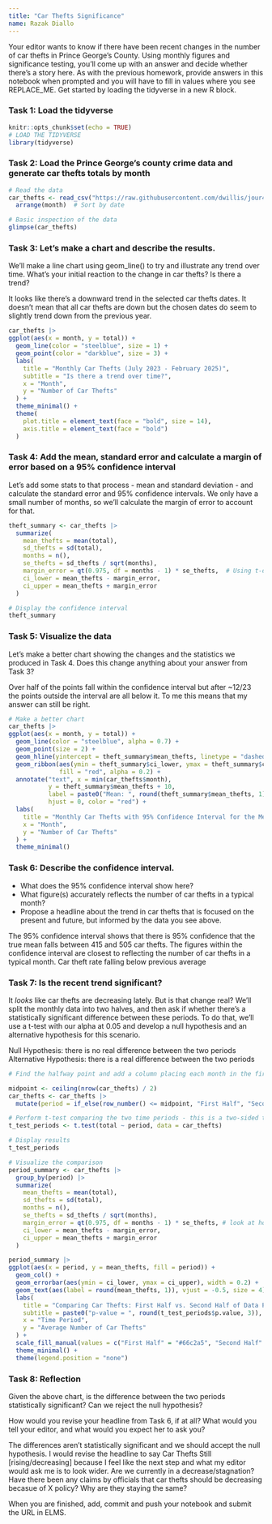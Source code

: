 ```yaml
---
title: "Car Thefts Significance"
name: Razak Diallo
---
```


Your editor wants to know if there have been recent changes in the number of car thefts in Prince George's County. Using monthly figures and significance testing, you'll come up with an answer and decide whether there's a story here. As with the previous homework, provide answers in this notebook when prompted and you will have to fill in values where you see REPLACE_ME. Get started by loading the tidyverse in a new R block.

### Task 1: Load the tidyverse

```r
knitr::opts_chunk$set(echo = TRUE)
# LOAD THE TIDYVERSE
library(tidyverse)
```


### Task 2: Load the Prince George's county crime data and generate car thefts totals by month

```r

# Read the data
car_thefts <- read_csv("https://raw.githubusercontent.com/dwillis/jour405/refs/heads/main/data/car_thefts_month.csv")  |> 
  arrange(month)  # Sort by date

# Basic inspection of the data
glimpse(car_thefts)

```

### Task 3: Let's make a chart and describe the results.

We'll make a line chart using geom_line() to try and illustrate any trend over time. What's your initial reaction to the change in car thefts? Is there a trend?

It looks like there's a downward trend in the selected car thefts dates. It doesn't mean that all car thefts are down but the chosen dates do seem to slightly trend down from the previous year.

```r

car_thefts |> 
ggplot(aes(x = month, y = total)) +
  geom_line(color = "steelblue", size = 1) +
  geom_point(color = "darkblue", size = 3) +
  labs(
    title = "Monthly Car Thefts (July 2023 - February 2025)",
    subtitle = "Is there a trend over time?",
    x = "Month",
    y = "Number of Car Thefts"
  ) +
  theme_minimal() +
  theme(
    plot.title = element_text(face = "bold", size = 14),
    axis.title = element_text(face = "bold")
  )

```

### Task 4: Add the mean, standard error and calculate a margin of error based on a 95% confidence interval

Let's add some stats to that process - mean and standard deviation - and calculate the standard error and 95% confidence intervals. We only have a small number of months, so we'll calculate the margin of error to account for that. 

```r

theft_summary <- car_thefts |> 
  summarize(
    mean_thefts = mean(total),
    sd_thefts = sd(total),
    months = n(),
    se_thefts = sd_thefts / sqrt(months),
    margin_error = qt(0.975, df = months - 1) * se_thefts,  # Using t-distribution for small sample
    ci_lower = mean_thefts - margin_error,
    ci_upper = mean_thefts + margin_error
  )

# Display the confidence interval
theft_summary
```




### Task 5: Visualize the data

Let's make a better chart showing the changes and the statistics we produced in Task 4. Does this change anything about your answer from Task 3?

Over half of the points fall within the confidence interval but after ~12/23 the points outside the interval are all below it. To me this means that my answer can still be right.

```r
# Make a better chart
car_thefts |> 
ggplot(aes(x = month, y = total)) +
  geom_line(color = "steelblue", alpha = 0.7) +
  geom_point(size = 2) +
  geom_hline(yintercept = theft_summary$mean_thefts, linetype = "dashed", color = "red", size = 1) +
  geom_ribbon(aes(ymin = theft_summary$ci_lower, ymax = theft_summary$ci_upper), 
              fill = "red", alpha = 0.2) +
  annotate("text", x = min(car_thefts$month), 
           y = theft_summary$mean_thefts + 10, 
           label = paste0("Mean: ", round(theft_summary$mean_thefts, 1)), 
           hjust = 0, color = "red") +
  labs(
    title = "Monthly Car Thefts with 95% Confidence Interval for the Mean",
    x = "Month",
    y = "Number of Car Thefts"
  ) +
  theme_minimal()

```

### Task 6: Describe the confidence interval.

- What does the 95% confidence interval show here?
- What figure(s) accurately reflects the number of car thefts in a typical month?
- Propose a headline about the trend in car thefts that is focused on the present and future, but informed by the data you see above.

The 95% confidence interval shows that there is 95% confidence that the true mean falls between 415 and 505 car thefts.
The figures within the confidence interval are closest to reflecting the number of car thefts in a typical month.
Car theft rate falling below previous average


### Task 7: Is the recent trend significant?

It _looks_ like car thefts are decreasing lately. But is that change real? We'll split the monthly data into two halves, and then ask if whether there's a statistically significant difference between these periods. To do that, we'll use a t-test with our alpha at 0.05 and develop a null hypothesis and an alternative hypothesis for this scenario.

Null Hypothesis: there is no real difference between the two periods
Alternative Hypothesis: there is a real difference between the two periods

```r

# Find the halfway point and add a column placing each month in the first or second halves

midpoint <- ceiling(nrow(car_thefts) / 2)
car_thefts <- car_thefts |> 
  mutate(period = if_else(row_number() <= midpoint, "First Half", "Second Half"))

# Perform t-test comparing the two time periods - this is a two-sided test because we have two periods
t_test_periods <- t.test(total ~ period, data = car_thefts)

# Display results
t_test_periods

# Visualize the comparison
period_summary <- car_thefts |> 
  group_by(period) |> 
  summarize(
    mean_thefts = mean(total),
    sd_thefts = sd(total),
    months = n(),
    se_thefts = sd_thefts / sqrt(months),
    margin_error = qt(0.975, df = months - 1) * se_thefts, # look at how we calculated this above
    ci_lower = mean_thefts - margin_error,
    ci_upper = mean_thefts + margin_error
  )

period_summary |> 
ggplot(aes(x = period, y = mean_thefts, fill = period)) +
  geom_col() +
  geom_errorbar(aes(ymin = ci_lower, ymax = ci_upper), width = 0.2) +
  geom_text(aes(label = round(mean_thefts, 1)), vjust = -0.5, size = 4) +
  labs(
    title = "Comparing Car Thefts: First Half vs. Second Half of Data Period",
    subtitle = paste0("p-value = ", round(t_test_periods$p.value, 3)),
    x = "Time Period",
    y = "Average Number of Car Thefts"
  ) +
  scale_fill_manual(values = c("First Half" = "#66c2a5", "Second Half" = "#fc8d62")) +
  theme_minimal() +
  theme(legend.position = "none")

```

### Task 8: Reflection

Given the above chart, is the difference between the two periods statistically significant? Can we reject the null hypothesis?

How would you revise your headline from Task 6, if at all? What would you tell your editor, and what would you expect her to ask you?

The differences aren't statistically significant and we should accept the null hypothesis. I would revise the headline to say Car Thefts Still [rising/decreasing] because I feel like the next step and what my editor would ask me is to look wider. Are we currently in a decrease/stagnation? Have there been any claims by officials that car thefts should be decreasing becasue of X policy? Why are they staying the same? 


When you are finished, add, commit and push your notebook and submit the URL in ELMS.
